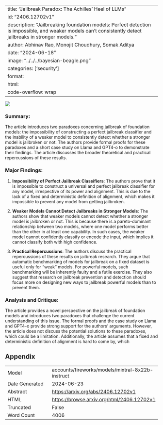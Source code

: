 
---
title: "Jailbreak Paradox: The Achilles' Heel of LLMs"
id: "2406.12702v1"
description: "Jailbreaking foundation models: Perfect detection is impossible, and weaker models can't consistently detect jailbreaks in stronger models."
author: Abhinav Rao, Monojit Choudhury, Somak Aditya
date: "2024-06-18"
image: "../../../bayesian-beagle.png"
categories: ['security']
format:
  html:
    code-overflow: wrap
---

![](../../../bayesian-beagle.png)

### Summary:

The article introduces two paradoxes concerning jailbreak of foundation models: the impossibility of constructing a perfect jailbreak classifier and the inability of a weaker model to consistently detect whether a stronger model is jailbroken or not. The authors provide formal proofs for these paradoxes and a short case study on Llama and GPT4-o to demonstrate their findings. The article discusses the broader theoretical and practical repercussions of these results.

### Major Findings:

1. **Impossibility of Perfect Jailbreak Classifiers**: The authors prove that it is impossible to construct a universal and perfect jailbreak classifier for any model, irrespective of its power and alignment. This is due to the lack of a fixed and deterministic definition of alignment, which makes it impossible to prevent any model from getting jailbroken.

2. **Weaker Models Cannot Detect Jailbreaks in Stronger Models**: The authors show that weaker models cannot detect whether a stronger model is jailbroken or not. This is because there is a pareto-dominant relationship between two models, where one model performs better than the other in at least one capability. In such cases, the weaker model cannot confidently classify or encode the input, which implies it cannot classify both with high confidence.

3. **Practical Repercussions**: The authors discuss the practical repercussions of these results on jailbreak research. They argue that automatic benchmarking of models for jailbreak on a fixed dataset is useful only for "weak" models. For powerful models, such benchmarking will be inherently faulty and a futile exercise. They also suggest that research on jailbreak prevention and detection should focus more on designing new ways to jailbreak powerful models than to prevent them.

### Analysis and Critique:

The article provides a novel perspective on the jailbreak of foundation models and introduces two paradoxes that challenge the current understanding of this issue. The formal proofs and the case study on Llama and GPT4-o provide strong support for the authors' arguments. However, the article does not discuss the potential solutions to these paradoxes, which could be a limitation. Additionally, the article assumes that a fixed and deterministic definition of alignment is hard to come by, which

## Appendix

|          |          |
|----------|----------|
| Model     | accounts/fireworks/models/mixtral-8x22b-instruct       |
| Date Generated     | 2024-06-23       |
| Abstract | [https://arxiv.org/abs/2406.12702v1](https://arxiv.org/abs/2406.12702v1)        |
| HTML     | [https://browse.arxiv.org/html/2406.12702v1](https://browse.arxiv.org/html/2406.12702v1)       |
| Truncated       | False       |
| Word Count       | 4006       |